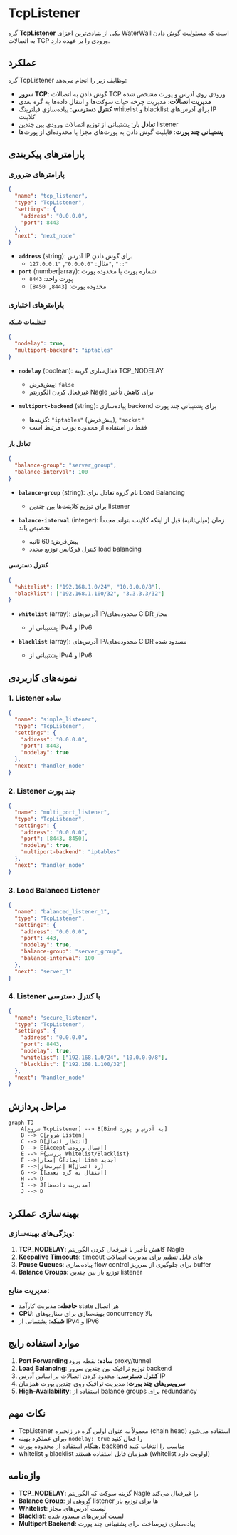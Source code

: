 # TcpListener

گره **TcpListener** یکی از بنیادی‌ترین اجزای WaterWall است که مسئولیت گوش دادن به اتصالات TCP ورودی را بر عهده دارد.

## عملکرد

گره TcpListener وظایف زیر را انجام می‌دهد:

- **سرور TCP**: گوش دادن به اتصالات TCP ورودی روی آدرس و پورت مشخص شده
- **مدیریت اتصالات**: مدیریت چرخه حیات سوکت‌ها و انتقال داده‌ها به گره بعدی
- **کنترل دسترسی**: پیاده‌سازی فیلترینگ whitelist و blacklist برای آدرس‌های IP کلاینت
- **تعادل بار**: پشتیبانی از توزیع اتصالات ورودی بین چندین listener
- **پشتیبانی چند پورت**: قابلیت گوش دادن به پورت‌های مجزا یا محدوده‌ای از پورت‌ها

## پارامترهای پیکربندی

### پارامترهای ضروری

```json
{
  "name": "tcp_listener",
  "type": "TcpListener",
  "settings": {
    "address": "0.0.0.0",
    "port": 8443
  },
  "next": "next_node"
}
```

- **`address`** (string): آدرس IP برای گوش دادن
  - مثال: `"0.0.0.0"`, `"127.0.0.1"`, `"::"`
- **`port`** (number|array): شماره پورت یا محدوده پورت
  - پورت واحد: `8443`
  - محدوده پورت: `[8443, 8450]`

### پارامترهای اختیاری

#### تنظیمات شبکه

```json
{
  "nodelay": true,
  "multiport-backend": "iptables"
}
```

- **`nodelay`** (boolean): فعال‌سازی گزینه TCP_NODELAY
  - پیش‌فرض: `false`
  - غیرفعال کردن الگوریتم Nagle برای کاهش تأخیر
  
- **`multiport-backend`** (string): پیاده‌سازی backend برای پشتیبانی چند پورت
  - گزینه‌ها: `"iptables"` (پیش‌فرض), `"socket"`
  - فقط در استفاده از محدوده پورت مرتبط است

#### تعادل بار

```json
{
  "balance-group": "server_group",
  "balance-interval": 100
}
```

- **`balance-group`** (string): نام گروه تعادل برای Load Balancing
  - برای توزیع کلاینت‌ها بین چندین listener
  
- **`balance-interval`** (integer): زمان (میلی‌ثانیه) قبل از اینکه کلاینت بتواند مجدداً تخصیص یابد
  - پیش‌فرض: 60 ثانیه
  - کنترل فرکانس توزیع مجدد load balancing

#### کنترل دسترسی

```json
{
  "whitelist": ["192.168.1.0/24", "10.0.0.0/8"],
  "blacklist": ["192.168.1.100/32", "3.3.3.3/32"]
}
```

- **`whitelist`** (array): آدرس‌های IP/محدوده‌های CIDR مجاز
  - پشتیبانی از IPv4 و IPv6
  
- **`blacklist`** (array): آدرس‌های IP/محدوده‌های CIDR مسدود شده
  - پشتیبانی از IPv4 و IPv6

## نمونه‌های کاربردی

### 1. Listener ساده

```json
{
  "name": "simple_listener",
  "type": "TcpListener",
  "settings": {
    "address": "0.0.0.0",
    "port": 8443,
    "nodelay": true
  },
  "next": "handler_node"
}
```

### 2. Listener چند پورت

```json
{
  "name": "multi_port_listener",
  "type": "TcpListener",
  "settings": {
    "address": "0.0.0.0",
    "port": [8443, 8450],
    "nodelay": true,
    "multiport-backend": "iptables"
  },
  "next": "handler_node"
}
```

### 3. Load Balanced Listener

```json
{
  "name": "balanced_listener_1",
  "type": "TcpListener",
  "settings": {
    "address": "0.0.0.0",
    "port": 443,
    "nodelay": true,
    "balance-group": "server_group",
    "balance-interval": 100
  },
  "next": "server_1"
}
```

### 4. Listener با کنترل دسترسی

```json
{
  "name": "secure_listener",
  "type": "TcpListener",
  "settings": {
    "address": "0.0.0.0",
    "port": 8443,
    "nodelay": true,
    "whitelist": ["192.168.1.0/24", "10.0.0.0/8"],
    "blacklist": ["192.168.1.100/32"]
  },
  "next": "handler_node"
}
```

## مراحل پردازش

```mermaid
graph TD
    A[شروع TcpListener] --> B[Bind به آدرس و پورت]
    B --> C[شروع Listen]
    C --> D[انتظار اتصال]
    D --> E[Accept اتصال ورودی]
    E --> F{بررسی Whitelist/Blacklist}
    F -->|مجاز| G[ایجاد Line جدید]
    F -->|غیرمجاز| H[رد اتصال]
    G --> I[انتقال به گره بعدی]
    H --> D
    I --> J[مدیریت داده‌ها]
    J --> D
```

## بهینه‌سازی عملکرد

### ویژگی‌های بهینه‌سازی:

1. **TCP_NODELAY**: کاهش تأخیر با غیرفعال کردن الگوریتم Nagle
2. **Keepalive Timeouts**: timeout های قابل تنظیم برای مدیریت اتصالات
3. **Pause Queues**: پیاده‌سازی flow control برای جلوگیری از سرریز buffer
4. **Balance Groups**: توزیع بار بین چندین listener

### مدیریت منابع:

- **حافظه**: مدیریت کارآمد state هر اتصال
- **CPU**: بهینه‌سازی برای سناریوهای concurrency بالا
- **شبکه**: پشتیبانی از IPv4 و IPv6

## موارد استفاده رایج

1. **Port Forwarding ساده**: نقطه ورود proxy/tunnel
2. **Load Balancing**: توزیع ترافیک بین چندین سرور backend
3. **کنترل دسترسی**: محدود کردن اتصالات بر اساس آدرس IP
4. **سرویس‌های چند پورت**: مدیریت ترافیک روی چندین پورت همزمان
5. **High-Availability**: استفاده از balance groups برای redundancy

## نکات مهم

- TcpListener معمولاً به عنوان اولین گره در زنجیره (chain head) استفاده می‌شود
- برای عملکرد بهینه، `nodelay: true` را فعال کنید
- هنگام استفاده از محدوده پورت، backend مناسب را انتخاب کنید
- whitelist و blacklist همزمان قابل استفاده هستند (whitelist اولویت دارد)

## واژه‌نامه

- **TCP_NODELAY**: گزینه سوکت که الگوریتم Nagle را غیرفعال می‌کند
- **Balance Group**: گروهی از listener ها برای توزیع بار
- **Whitelist**: لیست آدرس‌های مجاز
- **Blacklist**: لیست آدرس‌های مسدود شده
- **Multiport Backend**: پیاده‌سازی زیرساخت برای پشتیبانی چند پورت